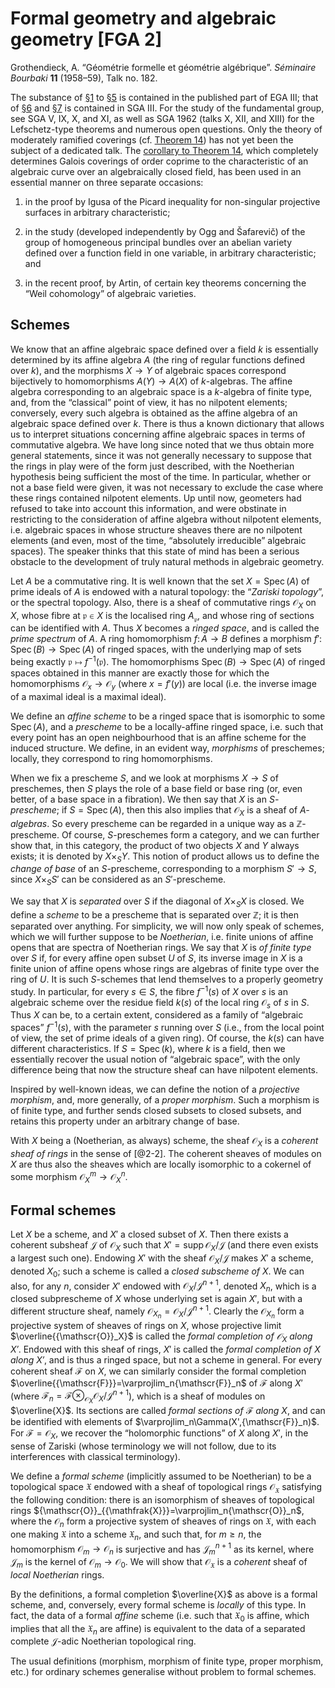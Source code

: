 # Formal geometry and algebraic geometry [FGA 2] {#FGA-2}

\providecommand{\scr}[1]{{\mathscr{#1}}}
\renewcommand{\cal}[1]{{\mathcal{#1}}}
\renewcommand{\frak}[1]{{\mathfrak{#1}}}
\renewcommand{\geq}{\geqslant}
\renewcommand{\leq}{\leqslant}

<!-- Shortcuts -->

\providecommand{\PP}{\mathbb{P}}
\providecommand{\ZZ}{\mathbb{Z}}
\providecommand{\kres}{\mathfrak{K}}
\providecommand{\red}{\mathrm{red}}

\providecommand{\Spec}{\operatorname{Spec}}
\providecommand{\supp}{\operatorname{supp}}
\providecommand{\RR}{\operatorname{R}}
\providecommand{\Hom}{\operatorname{Hom}}
\providecommand{\Aut}{\operatorname{Aut}}
\providecommand{\shHom}{\underline{\Hom}}
\providecommand{\shAut}{\underline{\Aut}}
\providecommand{\gr}{\underline{gr}}

<!-- Content -->

::: {.original-citation}
Grothendieck, A.
"Géométrie formelle et géométrie algébrique".
_Séminaire Bourbaki_ **11** (1958--59), Talk no. 182.
:::

\oldpage{C-03}

The substance of [§1](#FGA-2-section-1) to [§5](#FGA-2-section-5) is contained in the published part of EGA III; that of [§6](#FGA-2-section-6) and [§7](#FGA-2-section-7) is contained in SGA III.
For the study of the fundamental group, see SGA V, IX, X, and XI, as well as SGA 1962 (talks X, XII, and XIII) for the Lefschetz-type theorems and numerous open questions.
Only the theory of moderately ramified coverings (cf. [Theorem 14](#FGA-2-theorem-14)) has not yet been the subject of a dedicated talk.
The [corollary to Theorem 14](#FGA-2-theorem-14-corollary), which completely determines Galois coverings of order coprime to the characteristic of an algebraic curve over an algebraically closed field, has been used in an essential manner on three separate occasions:

1. in the proof by Igusa of the Picard inequality for non-singular projective surfaces in arbitrary characteristic;

2. in the study (developed independently by Ogg and Šafarevič) of the group of homogeneous principal bundles over an abelian variety defined over a function field in one variable, in arbitrary characteristic; and

3. in the recent proof, by Artin, of certain key theorems concerning the "Weil cohomology" of algebraic varieties.


## Schemes {#FGA-2-section-1}

\oldpage{182-01}

We know that an affine algebraic space defined over a field $k$ is essentially determined by its affine algebra $A$ (the ring of regular functions defined over $k$), and the morphisms $X\to Y$ of algebraic spaces correspond bijectively to homomorphisms $A(Y)\to A(X)$ of $k$-algebras.
The affine algebra corresponding to an algebraic space is a $k$-algebra of finite type, and, from the "classical" point of view, it has no nilpotent elements;
conversely, every such algebra is obtained as the affine algebra of an algebraic space defined over $k$.
There is thus a known dictionary that allows us to interpret situations concerning affine algebraic spaces in terms of commutative algebra.
We have long since noted that we thus obtain more general statements, since it was not generally necessary to suppose that the rings in play were of the form just described, with the Noetherian hypothesis being sufficient the most of the time.
In particular, whether or not a base field were given, it was not necessary to exclude the case where these rings contained nilpotent elements.
Up until now, geometers had refused to take into account this information, and were obstinate in restricting to the consideration of affine algebra without nilpotent elements, i.e. algebraic spaces in whose structure sheaves there are no nilpotent elements (and even, most of the time, "absolutely irreducible" algebraic spaces).
The speaker thinks that this state of mind has been a serious obstacle to the development of truly natural methods in algebraic geometry.

Let $A$ be a commutative ring.
It is well known that the set $X=\Spec(A)$ of prime ideals of $A$ is endowed with a natural topology: the "_Zariski topology_", or the spectral topology.
Also, there is a sheaf of commutative rings $\scr{O}_X$ on $X$, whose fibre at $\frak{p}\in X$ is the localised ring $A_\frak{p}$, and whose ring of sections can be identified with $A$.
Thus $X$ becomes a _ringed space_, and is called the _prime spectrum_ of $A$.
A ring homomorphism $f\colon A\to B$ defines a morphism $f'\colon\Spec(B)\to\Spec(A)$ of ringed spaces, with the underlying map of sets being exactly $\frak{p}\mapsto f^{-1}(\frak{p})$.
The homomorphisms $\Spec(B)\to\Spec(A)$ of ringed spaces obtained in this manner are exactly those for which the homomorphisms $\scr{O}_x\to\scr{O}_y$ (where $x=f'(y)$) are local (i.e. the inverse image of a maximal ideal is a maximal ideal).

\oldpage{182-02}

We define an _affine scheme_ to be a ringed space that is isomorphic to some $\Spec(A)$, and a _prescheme_ to be a locally-affine ringed space, i.e. such that every point has an open neighbourhood that is an affine scheme for the induced structure.
We define, in an evident way, _morphisms_ of preschemes;
locally, they correspond to ring homomorphisms.

When we fix a prescheme $S$, and we look at morphisms $X\to S$ of preschemes, then $S$ plays the role of a base field or base ring (or, even better, of a base space in a fibration).
We then say that $X$ is an _$S$-prescheme_;
if $S=\Spec(A)$, then this also implies that $\scr{O}_X$ is a sheaf of _$A$-algebras_.
So every prescheme can be regarded in a unique way as a $\mathbb{Z}$-prescheme.
Of course, $S$-preschemes form a category, and we can further show that, in this category, the product of two objects $X$ and $Y$ always exists;
it is denoted by $X\times_S Y$.
This notion of product allows us to define the _change of base_ of an $S$-prescheme, corresponding to a morphism $S'\to S$, since $X\times_S S'$ can be considered as an $S'$-prescheme.

We say that $X$ is _separated_ over $S$ if the diagonal of $X\times_S X$ is closed.
We define a _scheme_ to be a prescheme that is separated over $\mathbb{Z}$;
it is then separated over anything.
For simplicity, we will now only speak of schemes, which we will further suppose to be _Noetherian_, i.e. finite unions of affine opens that are spectra of Noetherian rings.
We say that $X$ is _of finite type_ over $S$ if, for every affine open subset $U$ of $S$, its inverse image in $X$ is a finite union of affine opens whose rings are algebras of finite type over the ring of $U$.
It is such $S$-schemes that lend themselves to a properly geometry study.
In particular, for every $s\in S$, the fibre $f^{-1}(s)$ of $X$ over $s$ is an algebraic scheme over the residue field $k(s)$ of the local ring $\scr{O}_s$ of $s$ in $S$.
Thus $X$ can be, to a certain extent, considered as a family of "algebraic spaces" $f^{-1}(s)$, with the parameter $s$ running over $S$ (i.e., from the local point of view, the set of prime ideals of a given ring).
Of course, the $k(s)$ can have different characteristics.
If $S=\Spec(k)$, where $k$ is a field, then we essentially recover the usual notion of "algebraic space", with the only difference being that now the structure sheaf can have nilpotent elements.

\oldpage{182-03}

Inspired by well-known ideas, we can define the notion of a _projective morphism_, and, more generally, of a _proper morphism_.
Such a morphism is of finite type, and further sends closed subsets to closed subsets, and retains this property under an arbitrary change of base.

With $X$ being a (Noetherian, as always) scheme, the sheaf $\scr{O}_X$ is a _coherent sheaf of rings_ in the sense of [@2-2].
The coherent sheaves of modules on $X$ are thus also the sheaves which are locally isomorphic to a cokernel of some morphism $\scr{O}_X^m\to\scr{O}_X^n$.


## Formal schemes {#FGA-2-section-2}

Let $X$ be a scheme, and $X'$ a closed subset of $X$.
Then there exists a coherent subsheaf $\scr{J}$ of $\scr{O}_X$ such that $X'=\supp\scr{O}_X/\scr{J}$ (and there even exists a largest such one).
Endowing $X'$ with the sheaf $\scr{O}_X/\scr{J}$ makes $X'$ a scheme, denoted $X_0$;
such a scheme is called a _closed subscheme of $X$_.
We can also, for any $n$, consider $X'$ endowed with $\scr{O}_X/\scr{J}^{n+1}$, denoted $X_n$, which is a closed subprescheme of $X$ whose underlying set is again $X'$, but with a different structure sheaf, namely $\scr{O}_{X_n}=\scr{O}_X/\scr{J}^{n+1}$.
Clearly the $\scr{O}_{X_n}$ form a projective system of sheaves of rings on $X$, whose projective limit $\overline{\scr{O}_X}$ is called the _formal completion of $\scr{O}_X$ along $X'$_.
Endowed with this sheaf of rings, $X'$ is called the _formal completion of $X$ along $X'$_, and is thus a ringed space, but not a scheme in general.
For every coherent sheaf $\scr{F}$ on $X$, we can similarly consider the formal completion $\overline{\scr{F}}=\varprojlim_n\scr{F}_n$ of $\scr{F}$ along $X'$ (where $\scr{F}_n=\scr{F}\otimes_{\scr{O}_X}\scr{O}_X/\scr{J}^{n+1}$), which is a sheaf of modules on $\overline{X}$.
Its sections are called _formal sections of $\scr{F}$ along $X$_, and can be identified with elements of $\varprojlim_n\Gamma(X',\scr{F}_n)$.
For $\scr{F}=\scr{O}_X$, we recover the "holomorphic functions" of $X$ along $X'$, in the sense of Zariski (whose terminology we will not follow, due to its interferences with classical terminology).

We define a _formal scheme_ (implicitly assumed to be Noetherian) to be a topological space $\frak{X}$ endowed with a sheaf of topological rings $\scr{O}_{\frak{X}}$ satisfying the following condition:
there is an isomorphism of sheaves of topological rings $\scr{O}_{\frak{X}}=\varprojlim_n\scr{O}_n$, where the $\scr{O}_n$ form a projective system of sheaves of rings on $\frak{X}$, with each one making $\frak{X}$ into a scheme $\frak{X}_n$, and such that, for $m\geq n$, the homomorphism $\scr{O}_m\to\scr{O}_n$ is surjective and has $\scr{J}_m^{n+1}$ as its kernel, where $\scr{J}_m$ is the kernel of $\scr{O}_m\to\scr{O}_0$.
We will show that $\scr{O}_{\frak{X}}$ is a _coherent_ sheaf of _local Noetherian_ rings.

\oldpage{182-04}

By the definitions, a formal completion $\overline{X}$ as above is a formal scheme, and, conversely, every formal scheme is _locally_ of this type.
In fact, the data of a formal _affine_ scheme (i.e. such that $\frak{X}_0$ is affine, which implies that all the $\frak{X}_n$ are affine) is equivalent to the data of a separated complete $\scr{J}$-adic Noetherian topological ring.

The usual definitions (morphism, morphism of finite type, proper morphism, etc.) for ordinary schemes generalise without problem to formal schemes.

